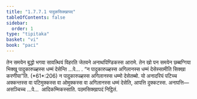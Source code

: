 ```yaml
---
title: "1.7.7.1 पादुकसिक्खापद"
tableOfContents: false
sidebar:
  order: 1
type: "tipitaka"
basket: "vi"
book: "paci"
---
```



<DynamicBreadcrumb />

<Division number="638" book="paci">

<Paragraph number="2002" book="paci">
तेन समयेन बुद्धो भगवा सावत्थियं विहरति जेतवने अनाथपिण्डिकस्स आरामे. तेन खो पन समयेन छब्बग्गिया भिक्खू पादुकारुळ्हस्स धम्मं देसेन्ति …पे… .
</Paragraph>

<Paragraph number="2003" book="paci">
<Emphasis>“न पादुकारुळ्हस्स अगिलानस्स धम्मं देसेस्सामीति सिक्खा करणीया”</Emphasis>ति. (*61*:<Emphasis>206</Emphasis>)
</Paragraph>

<Paragraph number="2004" book="paci">
न पादुकारुळ्हस्स अगिलानस्स धम्मो देसेतब्बो. यो अनादरियं पटिच्च अक्कन्तस्स वा पटिमुक्कस्स वा ओमुक्कस्स वा अगिलानस्स धम्मं देसेति, आपत्ति दुक्कटस्स.
</Paragraph>

<Paragraph number="2005" book="paci">
अनापत्ति—  असञ्चिच्च …पे…  आदिकम्मिकस्साति.

</Paragraph>
</Division>

<Paragraph number="2006" type="center" book="paci">
पठमसिक्खापदं निट्ठितं.
</Paragraph>